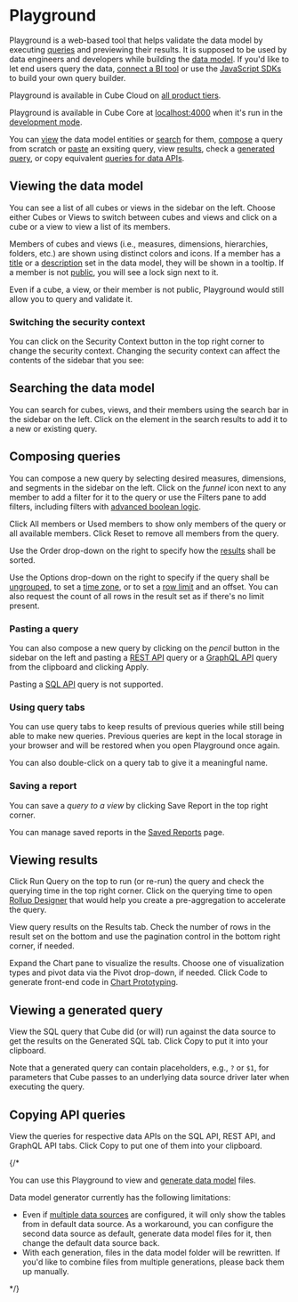 # Playground

Playground is a web-based tool that helps validate the data model by executing
[queries][ref-queries] and previewing their results. It is supposed to be used
by data engineers and developers while building the [data model][ref-data-modeling].
If you'd like to let end users query the data, [connect a BI tool][ref-dataviz-tools]
or use the [JavaScript SDKs][ref-js-sdk] to build your own query builder.

<SuccessBox>

Playground is available in Cube Cloud on
[all product tiers](https://cube.dev/pricing).

</SuccessBox>

<InfoBox>

Playground is available in Cube Core at [localhost:4000](http://localhost:4000)
when it's run in the [development mode][ref-dev-mode].

</InfoBox>

You can [view](#viewing-the-data-model) the data model entities or [search](#searching-the-data-model)
for them, [compose](#composing-queries) a query from scratch or [paste](#pasting-a-query)
an exsiting query, view [results](#viewing-results), check a [generated
query](#viewing-a-generated-query), or copy equivalent [queries for data APIs](#copying-api-queries).

<YouTubeVideo
  url="https://www.youtube.com/embed/4epojUSQvOU"
  aspectRatio={4/3}
/>

## Viewing the data model

You can see a list of all cubes or views in the sidebar on the left. Choose either
<Btn>Cubes</Btn> or <Btn>Views</Btn> to switch between cubes and views and click
on a cube or a view to view a list of its members.

<Screenshot
  highlight="inset(7.5% 74% 1% 4% round 10px)"
  src="https://ucarecdn.com/08d5cc69-431d-43d9-8da4-804029adf1fa/"
/>

Members of cubes and views (i.e., measures, dimensions, hierarchies, folders, etc.)
are shown using distinct colors and icons. If a member has
a [title][ref-data-model-title] or a [description][ref-data-model-description] set
in the data model, they will be shown in a tooltip. If a member is not
[public][ref-data-model-public], you will see a lock sign next to it.

<InfoBox>

Even if a cube, a view, or their member is not public, Playground would still allow
you to query and validate it.

</InfoBox>

### Switching the security context

You can click on the <Btn>Security Context</Btn> button in the top right corner to
change the security context. Changing the security context can affect the contents
of the sidebar that you see:

<Screenshot src="https://ucarecdn.com/1a0721e8-8f7c-44ce-ad02-d688721a73f1/" />

## Searching the data model

You can search for cubes, views, and their members using the search bar in the
sidebar on the left. Click on the element in the search results to add it to a new
or existing query.

<Screenshot
  highlight="inset(7.5% 74% 1% 4% round 10px)"
  src="https://ucarecdn.com/c9e3a8e5-d9f5-4a15-82c1-859bbebd8493/"
/>

## Composing queries

You can compose a new query by selecting desired measures, dimensions, and segments
in the sidebar on the left. Click on the _funnel_ icon next to any member to add a filter
for it to the query or use the <Btn>Filters</Btn> pane to add filters, including filters
with [advanced boolean logic][ref-boolean-filters].

Click <Btn>All members</Btn> or <Btn>Used members</Btn> to show only members of the
query or all available members. Click <Btn>Reset</Btn> to remove all members from the query.

<Screenshot
  highlight="inset(7.5% 74% 1% 4% round 10px)"
  src="https://ucarecdn.com/1f052da4-1e7d-46c0-98b5-616eabbaa128/"
/>

Use the <Btn>Order</Btn> drop-down on the right to specify how the
[results](/product/workspace/playground#viewing-results) shall be sorted.

<Screenshot
  highlight="inset(35% 9% 15% 64% round 10px)"
  src="https://ucarecdn.com/82719c33-8881-42c6-9353-acd2e678014b/"
/>

Use the <Btn>Options</Btn> drop-down on the right to specify if the query shall be
[ungrouped][ref-ungrouped-query], to set a [time zone][ref-time-zone], or to set
a [row limit][ref-row-limit] and an offset. You can also request the count of all rows
in the result set as if there's no limit present.

<Screenshot
  highlight="inset(35% 0 15% 80% round 10px)"
  src="https://ucarecdn.com/92dac6aa-f260-4ee3-9065-f1b29fe0d99f/"
/>

### Pasting a query

You can also compose a new query by clicking on the _pencil_ button in the sidebar on the
left and pasting a [REST API][ref-rest-api] query or a [GraphQL API][ref-graphql-api]
query from the clipboard and clicking <Btn>Apply</Btn>.

<Screenshot src="https://ucarecdn.com/d34949a1-40a7-4cb5-b180-efa63f94b201/" />

Pasting a [SQL API][ref-sql-api] query is not supported.

### Using query tabs

You can use query tabs to keep results of previous queries while still being
able to make new queries. Previous queries are kept in the local storage in your browser
and will be restored when you open Playground once again.

You can also double-click on a query tab to give it a meaningful name.

### Saving a report

You can save a _query to a view_ by clicking <Btn>Save Report</Btn> in the top right corner.

<Screenshot
  src="https://ucarecdn.com/c4865552-59ab-4d20-bd7d-5310be07e16c/"
  highlight="inset(6% 0 88% 91% round 10px)"
/>

You can manage saved reports in the <Btn>[Saved Reports][ref-saved-reports]</Btn> page.

## Viewing results

Click <Btn>Run Query</Btn> on the top to run (or re-run) the query and check the
querying time in the top right corner. Click on the querying time to open [Rollup
Designer][ref-rollup-designer] that would help you create a pre-aggregation
to accelerate the query.

View query results on the <Btn>Results</Btn> tab. Check the number of rows in the result
set on the bottom and use the pagination control in the bottom right corner, if needed.

<Screenshot
  highlight="inset(7.5% 0 0 26% round 10px)"
  src="https://ucarecdn.com/399016dc-06de-4652-a86f-ca98f944725e/"
/>

Expand the <Btn>Chart</Btn> pane to visualize the results. Choose one of visualization
types and pivot data via the <Btn>Pivot</Btn> drop-down, if needed. Click <Btn>Code</Btn>
to generate front-end code in [Chart Prototyping][ref-chart-prototyping].

<Screenshot
  highlight="inset(7.5% 0 0 26% round 10px)"
  src="https://ucarecdn.com/368ceb39-c3b9-45c4-8a7a-873cee571d69/"
/>

## Viewing a generated query

View the SQL query that Cube did (or will) run against the data source to get the results
on the <Btn>Generated SQL</Btn> tab. Click <Btn>Copy</Btn> to put it into your clipboard.

<Screenshot
  highlight="inset(7.5% 0 0 26% round 10px)"
  src="https://ucarecdn.com/d2b6e514-9219-49ea-bae6-bcd0f1936542/"
/>

<InfoBox>

Note that a generated query can contain placeholders, e.g., `?` or `$1`, for parameters
that Cube passes to an underlying data source driver later when executing the query.

</InfoBox>

## Copying API queries

View the queries for respective data APIs on the <Btn>SQL API</Btn>, <Btn>REST API</Btn>,
and <Btn>GraphQL API</Btn> tabs. Click <Btn>Copy</Btn> to put one of them into your clipboard.

<Screenshot
  highlight="inset(7.5% 0 0 26% round 10px)"
  src="https://ucarecdn.com/1b32fe0d-9a2a-4251-a650-6226a3006e86/"
/>

{/*

You can use this Playground to view and [generate data model][ref-data-model]
files.

<WarningBox>

Data model generator currently has the following limitations:
- Even if [multiple data sources][ref-multiple-data-sources] are configured,
it will only show the tables from in default data source. As a workaround, you
can configure the second data source as default, generate data model files for
it, then change the default data source back.
- With each generation, files in the data model folder will be rewritten. If
you'd like to combine files from multiple generations, please back them up
manually. 

</WarningBox>

*/}

[cube-cloud]: https://cube.dev/cloud
[ref-dev-mode]: /product/configuration#development-mode
[ref-devtools-ide]: /cloud/dev-tools/cube-ide
[ref-caching-preaggs-gs]: /product/caching/getting-started-pre-aggregations
[ref-rollup-designer]: /product/workspace/rollup-designer
[ref-dataviz-tools]: /product/configuration/visualization-tools
[ref-js-sdk]: /product/apis-integrations/javascript-sdk
[ref-data-model]: /product/workspace/data-model#generating-data-model-files
[ref-multiple-data-sources]: /product/configuration/advanced/multiple-data-sources
[ref-queries]: /product/apis-integrations/queries
[ref-data-modeling]: /product/data-modeling
[ref-data-model-title]: /product/data-modeling/reference/measures#title
[ref-data-model-description]: /product/data-modeling/reference/measures#description
[ref-data-model-public]: /product/data-modeling/reference/measures#public
[ref-rest-api]: /product/apis-integrations/rest-api
[ref-graphql-api]: /product/apis-integrations/graphql-api
[ref-sql-api]: /product/apis-integrations/sql-api
[ref-ungrouped-query]: /product/apis-integrations/queries#ungrouped-query
[ref-time-zone]: /product/apis-integrations/queries#time-zone
[ref-row-limit]: /product/apis-integrations/queries#limit
[ref-chart-prototyping]: /product/workspace/vizard
[ref-boolean-filters]: /product/apis-integrations/rest-api/query-format#boolean-logical-operators
[ref-saved-reports]: /product/workspace/saved-reports